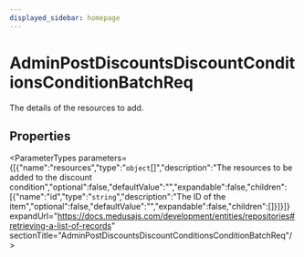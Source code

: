 ```yaml
---
displayed_sidebar: homepage
---
```



# AdminPostDiscountsDiscountConditionsConditionBatchReq

The details of the resources to add.

## Properties

<ParameterTypes parameters={[{"name":"resources","type":"`object`[]","description":"The resources to be added to the discount condition","optional":false,"defaultValue":"","expandable":false,"children":[{"name":"id","type":"`string`","description":"The ID of the item","optional":false,"defaultValue":"","expandable":false,"children":[]}]}]} expandUrl="https://docs.medusajs.com/development/entities/repositories#retrieving-a-list-of-records" sectionTitle="AdminPostDiscountsDiscountConditionsConditionBatchReq"/>
